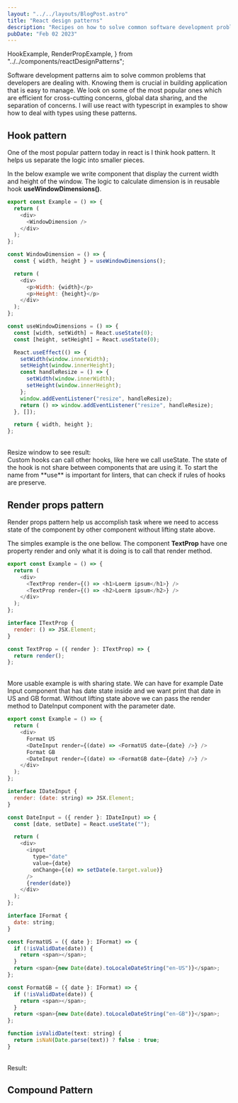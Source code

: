 ```yaml
---
layout: "../../layouts/BlogPost.astro"
title: "React design patterns"
description: "Recipes on how to solve common software development problems in react"
pubDate: "Feb 02 2023"
---
```


  HookExample,
  RenderPropExample,
} from "../../components/reactDesignPatterns";

Software development patterns aim to solve common problems that developers are dealing with. Knowing them is crucial in building
application that is easy to manage. We look on some of the most popular ones which are efficient for cross-cutting concerns, global data sharing,
and the separation of concerns. I will use react with typescript in examples to show how to deal with types using these patterns.

## Hook pattern

One of the most popular pattern today in react is I think hook pattern. It helps us separate the logic into smaller pieces.

In the below example we write component that display the current width and height of the window.
The logic to calculate dimension is in reusable hook **useWindowDimensions()**.

```js
export const Example = () => {
  return (
    <div>
      <WindowDimension />
    </div>
  );
};

const WindowDimension = () => {
  const { width, height } = useWindowDimensions();

  return (
    <div>
      <p>Width: {width}</p>
      <p>Height: {height}</p>
    </div>
  );
};

const useWindowDimensions = () => {
  const [width, setWidth] = React.useState(0);
  const [height, setHeight] = React.useState(0);

  React.useEffect(() => {
    setWidth(window.innerWidth);
    setHeight(window.innerHeight);
    const handleResize = () => {
      setWidth(window.innerWidth);
      setHeight(window.innerHeight);
    };
    window.addEventListener("resize", handleResize);
    return () => window.addEventListener("resize", handleResize);
  }, []);

  return { width, height };
};
```

<br />
<code-result>
  Resize window to see result:
  <HookExample client:visible />
</code-result>

<br />
Custom hooks can call other hooks, like here we call useState. The state of the hook
is not share between components that are using it. To start the name from **use**
is important for linters, that can check if rules of hooks are preserve.

## Render props pattern

Render props pattern help us accomplish task where we need to access state of the component by other component without lifting state above.

The simples example is the one bellow. The component **TextProp** have one property render and only what it is doing is to call that render method.

```js
export const Example = () => {
  return (
    <div>
      <TextProp render={() => <h1>Loerm ipsum</h1>} />
      <TextProp render={() => <h2>Loerm ipsum</h2>} />
    </div>
  );
};

interface ITextProp {
  render: () => JSX.Element;
}

const TextProp = ({ render }: ITextProp) => {
  return render();
};
```

<br />
More usable example is with sharing state. We can have for example Date Input component
that has date state inside and we want print that date in US and GB format. Without
lifting state above we can pass the render method to DateInput component with the
parameter date.

```js
export const Example = () => {
  return (
    <div>
      Format US
      <DateInput render={(date) => <FormatUS date={date} />} />
      Format GB
      <DateInput render={(date) => <FormatGB date={date} />} />
    </div>
  );
};

interface IDateInput {
  render: (date: string) => JSX.Element;
}

const DateInput = ({ render }: IDateInput) => {
  const [date, setDate] = React.useState("");

  return (
    <div>
      <input
        type="date"
        value={date}
        onChange={(e) => setDate(e.target.value)}
      />
      {render(date)}
    </div>
  );
};

interface IFormat {
  date: string;
}

const FormatUS = ({ date }: IFormat) => {
  if (!isValidDate(date)) {
    return <span></span>;
  }
  return <span>{new Date(date).toLocaleDateString("en-US")}</span>;
};

const FormatGB = ({ date }: IFormat) => {
  if (!isValidDate(date)) {
    return <span></span>;
  }
  return <span>{new Date(date).toLocaleDateString("en-GB")}</span>;
};

function isValidDate(text: string) {
  return isNaN(Date.parse(text)) ? false : true;
}
```

<br />
<code-result>
  Result:
  <RenderPropExample client:visible />
</code-result>
<br />

## Compound Pattern
